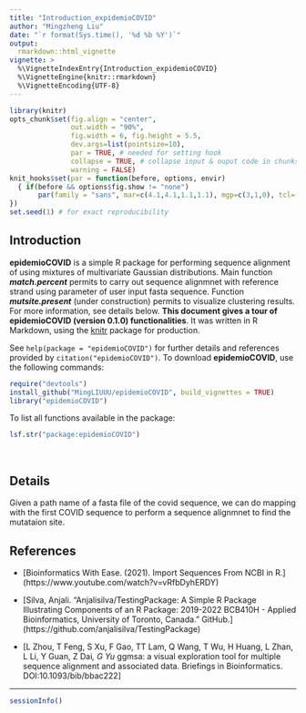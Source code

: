 ```yaml
---
title: "Introduction_expidemioCOVID"
author: "Mingzheng Liu"
date: "`r format(Sys.time(), '%d %b %Y')`"
output: 
  rmarkdown::html_vignette
vignette: >
  %\VignetteIndexEntry{Introduction_expidemioCOVID}
  %\VignetteEngine{knitr::rmarkdown}
  %\VignetteEncoding{UTF-8}
---
```


```r
library(knitr)
opts_chunk$set(fig.align = "center", 
               out.width = "90%",
               fig.width = 6, fig.height = 5.5,
               dev.args=list(pointsize=10),
               par = TRUE, # needed for setting hook 
               collapse = TRUE, # collapse input & ouput code in chunks
               warning = FALSE)
knit_hooks$set(par = function(before, options, envir)
  { if(before && options$fig.show != "none") 
       par(family = "sans", mar=c(4.1,4.1,1.1,1.1), mgp=c(3,1,0), tcl=-0.5)
})
set.seed(1) # for exact reproducibility
```
       
## Introduction


**epidemioCOVID** is a simple R package for performing sequence alignment of using mixtures of multivariate Gaussian distributions. Main function __*match.percent*__ permits to carry out sequence alignmnet with reference strand using parameter of user input fasta sequence. Function __*mutsite.present*__ (under construction) permits to visualize clustering results. For more information, see details below. **This document gives a tour of epidemioCOVID (version 0.1.0) functionalities**. It was written in R Markdown, using the [knitr](https://cran.r-project.org/package=knitr) package for production. 


See `help(package = "epidemioCOVID")` for further details and references provided by `citation("epidemioCOVID")`. To download **epidemioCOVID**, use the following commands:

``` r
require("devtools")
install_github("MingLIUUU/epidemioCOVID", build_vignettes = TRUE)
library("epidemioCOVID")
```
To list all functions available in the package:
``` r
lsf.str("package:epidemioCOVID")
```

<br>

## Details


Given a path name of a fasta file of the covid sequence, we can do mapping with the first COVID sequence to perform a sequence alignmnet to find the mutataion site.

## References

* [Bioinformatics With Ease. (2021). Import Sequences From NCBI in R.] (https://www.youtube.com/watch?v=vRfbDyhERDY)

* [Silva, Anjali. “Anjalisilva/TestingPackage: A Simple R Package Illustrating 
Components of an R Package: 2019-2022 BCB410H - Applied Bioinformatics, 
University of Toronto, Canada.” GitHub.] (https://github.com/anjalisilva/TestingPackage) 

* [L Zhou, T Feng, S Xu, F Gao, TT Lam, Q Wang, T Wu, H Huang, L Zhan, L Li, Y Guan, Z Dai*, G Yu* ggmsa: a visual exploration tool for multiple sequence alignment and associated data. Briefings in Bioinformatics. DOI:10.1093/bib/bbac222]

----

```r
sessionInfo()
```
